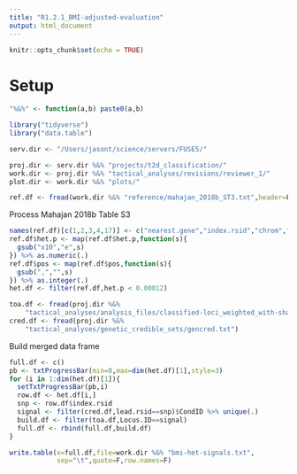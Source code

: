 ```yaml
---
title: "R1.2.1_BMI-adjusted-evaluation"
output: html_document
---
```


```r
knitr::opts_chunk$set(echo = TRUE)
```

# Setup 

```r

"%&%" <- function(a,b) paste0(a,b)

library("tidyverse")
library("data.table")

serv.dir <- "/Users/jasont/science/servers/FUSE5/"

proj.dir <- serv.dir %&% "projects/t2d_classification/"
work.dir <- proj.dir %&% "tactical_analyses/revisions/reviewer_1/"
plot.dir <- work.dir %&% "plots/"

ref.df <- fread(work.dir %&% "reference/mahajan_2018b_ST3.txt",header=F)
```

Process Mahajan 2018b Table S3 

```r

names(ref.df)[c(1,2,3,4,17)] <- c("nearest.gene","index.rsid","chrom","pos","het.p")
ref.df$het.p <- map(ref.df$het.p,function(s){
  gsub("x10","e",s) 
}) %>% as.numeric(.)
ref.df$pos <- map(ref.df$pos,function(s){
  gsub(",","",s) 
}) %>% as.integer(.)
het.df <- filter(ref.df,het.p < 0.00012)

```


```r
toa.df <- fread(proj.dir %&%
    "tactical_analyses/analysis_files/classified-loci_weighted_with-shared.txt")
cred.df <- fread(proj.dir %&%
    "tactical_analyses/genetic_credible_sets/gencred.txt")
```

Build merged data frame 

```r

full.df <- c()
pb <- txtProgressBar(min=0,max=dim(het.df)[1],style=3)
for (i in 1:dim(het.df)[1]){
  setTxtProgressBar(pb,i)
  row.df <- het.df[i,]
  snp <- row.df$index.rsid
  signal <- filter(cred.df,lead.rsid==snp)$CondID %>% unique(.)
  build.df <- filter(toa.df,Locus.ID==signal)
  full.df <- rbind(full.df,build.df)
}

write.table(x=full.df,file=work.dir %&% "bmi-het-signals.txt",
            sep="\t",quote=F,row.names=F)

```



